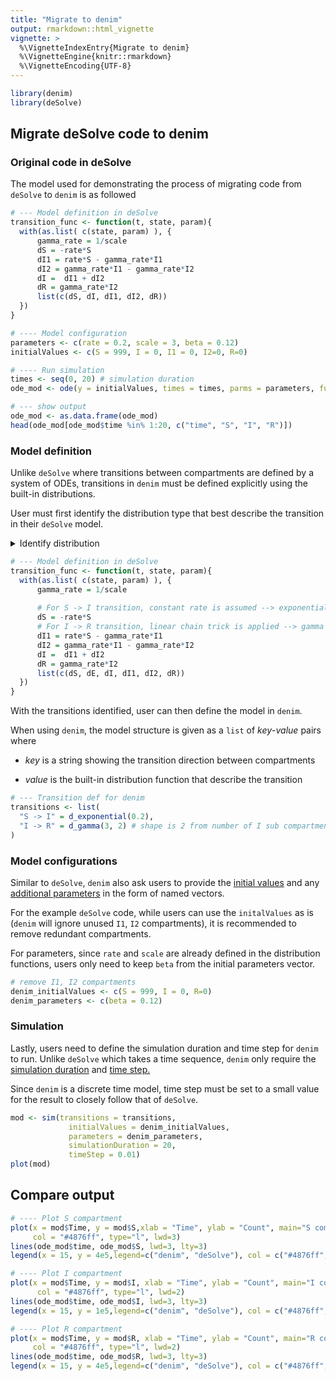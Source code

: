 ```yaml
---
title: "Migrate to denim"
output: rmarkdown::html_vignette
vignette: >
  %\VignetteIndexEntry{Migrate to denim}
  %\VignetteEngine{knitr::rmarkdown}
  %\VignetteEncoding{UTF-8}
---
```


```r
library(denim)
library(deSolve)
```

## Migrate deSolve code to denim

### Original code in deSolve

The model used for demonstrating the process of migrating code from `deSolve` to `denim` is as followed

```r
# --- Model definition in deSolve
transition_func <- function(t, state, param){
  with(as.list( c(state, param) ), {
      gamma_rate = 1/scale
      dS = -rate*S
      dI1 = rate*S - gamma_rate*I1
      dI2 = gamma_rate*I1 - gamma_rate*I2
      dI =  dI1 + dI2
      dR = gamma_rate*I2
      list(c(dS, dI, dI1, dI2, dR))
  })
}

# ---- Model configuration 
parameters <- c(rate = 0.2, scale = 3, beta = 0.12) 
initialValues <- c(S = 999, I = 0, I1 = 0, I2=0, R=0)

# ---- Run simulation
times <- seq(0, 20) # simulation duration
ode_mod <- ode(y = initialValues, times = times, parms = parameters, func = transition_func)

# --- show output
ode_mod <- as.data.frame(ode_mod)
head(ode_mod[ode_mod$time %in% 1:20, c("time", "S", "I", "R")])
```

### Model definition

Unlike `deSolve` where transitions between compartments are defined by a system of ODEs, transitions in `denim` must be defined explicitly using the built-in distributions.

User must first identify the distribution type that best describe the transition in their `deSolve` model.

```{=html}
<details>
  <summary>Identify distribution</summary>
</details>
```
```r
# --- Model definition in deSolve
transition_func <- function(t, state, param){
  with(as.list( c(state, param) ), {
      gamma_rate = 1/scale
      
      # For S -> I transition, constant rate is assumed --> exponentially distributed dwell time
      dS = -rate*S
      # For I -> R transition, linear chain trick is applied --> gamma distributed dwell time 
      dI1 = rate*S - gamma_rate*I1
      dI2 = gamma_rate*I1 - gamma_rate*I2
      dI =  dI1 + dI2
      dR = gamma_rate*I2
      list(c(dS, dE, dI, dI1, dI2, dR))
  })
}
```

</details>

With the transitions identified, user can then define the model in `denim`.

When using `denim`, the model structure is given as a `list` of *key*-*value* pairs where

-   *key* is a string showing the transition direction between compartments

-   *value* is the built-in distribution function that describe the transition

```r
# --- Transition def for denim
transitions <- list(
  "S -> I" = d_exponential(0.2),
  "I -> R" = d_gamma(3, 2) # shape is 2 from number of I sub compartments
)
```

### Model configurations

Similar to `deSolve`, `denim` also ask users to provide the [initial values]{.underline} and any [additional parameters]{.underline} in the form of named vectors.

For the example `deSolve` code, while users can use the `initalValues` as is (`denim` will ignore unused `I1`, `I2` compartments), it is recommended to remove redundant compartments.

For parameters, since `rate` and `scale` are already defined in the distribution functions, users only need to keep `beta` from the initial parameters vector.

```r
# remove I1, I2 compartments
denim_initialValues <- c(S = 999, I = 0, R=0)
denim_parameters <- c(beta = 0.12) 
```

### Simulation

Lastly, users need to define the simulation duration and time step for `denim` to run. Unlike `deSolve` which takes a time sequence, `denim` only require the [simulation duration]{.underline} and [time step.]{.underline}

Since `denim` is a discrete time model, time step must be set to a small value for the result to closely follow that of `deSolve`.

```r
mod <- sim(transitions = transitions,
             initialValues = denim_initialValues, 
             parameters = denim_parameters,
             simulationDuration = 20,
             timeStep = 0.01)
plot(mod)
```

## Compare output

```r
# ---- Plot S compartment
plot(x = mod$Time, y = mod$S,xlab = "Time", ylab = "Count", main="S compartment",
     col = "#4876ff", type="l", lwd=3)
lines(ode_mod$time, ode_mod$S, lwd=3, lty=3)
legend(x = 15, y = 4e5,legend=c("denim", "deSolve"), col = c("#4876ff", "black"), lty=c(1,3))

# ---- Plot I compartment
plot(x = mod$Time, y = mod$I, xlab = "Time", ylab = "Count", main="I compartment",
      col = "#4876ff", type="l", lwd=2)
lines(ode_mod$time, ode_mod$I, lwd=3, lty=3)
legend(x = 15, y = 1e5,legend=c("denim", "deSolve"), col = c("#4876ff", "black"), lty=c(1,3))

# ---- Plot R compartment
plot(x = mod$Time, y = mod$R, xlab = "Time", ylab = "Count", main="R compartment",
     col = "#4876ff", type="l", lwd=2)
lines(ode_mod$time, ode_mod$R, lwd=3, lty=3)
legend(x = 15, y = 4e5,legend=c("denim", "deSolve"), col = c("#4876ff", "black"), lty=c(1,3))
```
